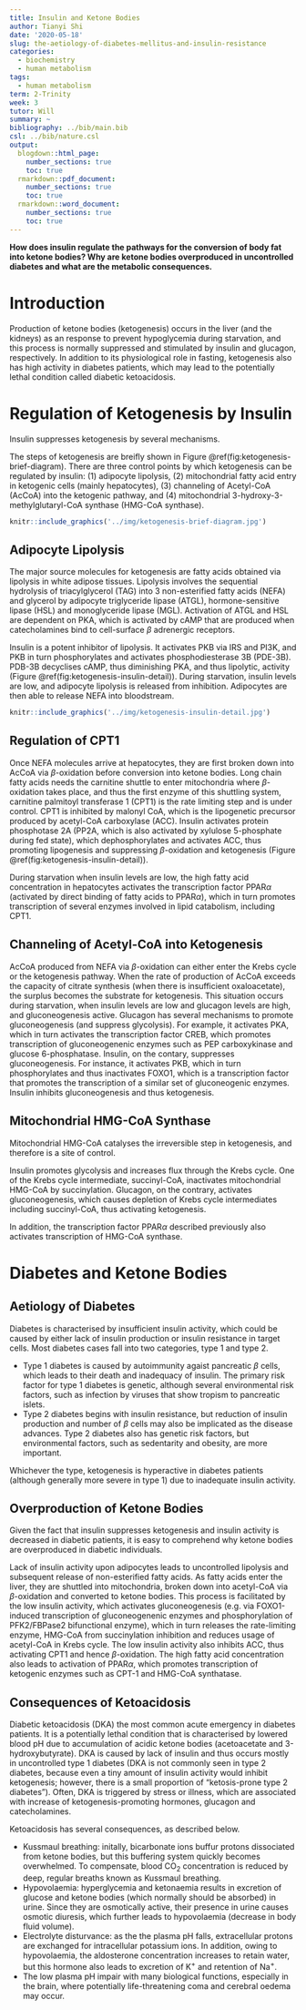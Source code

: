 ```yaml
---
title: Insulin and Ketone Bodies
author: Tianyi Shi
date: '2020-05-18'
slug: the-aetiology-of-diabetes-mellitus-and-insulin-resistance
categories:
  - biochemistry
  - human metabolism
tags:
  - human metabolism
term: 2-Trinity
week: 3
tutor: Will
summary: ~
bibliography: ../bib/main.bib
csl: ../bib/nature.csl
output:
  blogdown::html_page:
    number_sections: true
    toc: true
  rmarkdown::pdf_document:
    number_sections: true
    toc: true
  rmarkdown::word_document:
    number_sections: true
    toc: true
---
```


**How does insulin regulate the pathways for the conversion of body fat into ketone bodies? Why are ketone bodies overproduced in uncontrolled diabetes and what are the metabolic consequences.**

# Introduction

Production of ketone bodies (ketogenesis) occurs in the liver (and the kidneys) as an response to prevent hypoglycemia during starvation, and this process is normally suppressed and stimulated by insulin and glucagon, respectively. In addition to its physiological role in fasting, ketogenesis also has high activity in diabetes patients, which may lead to the potentially lethal condition called diabetic ketoacidosis.

# Regulation of Ketogenesis by Insulin

Insulin suppresses ketogenesis by several mechanisms.

The steps of ketogenesis are breifly shown in Figure \@ref(fig:ketogenesis-brief-diagram). There are three control points by which ketogenesis can be regulated by insulin: (1) adipocyte lipolysis, (2) mitochondrial fatty acid entry in ketogenic cells (mainly hepatocytes), (3) channeling of Acetyl-CoA (AcCoA) into the ketogenic pathway, and (4) mitochondrial 3-hydroxy-3-methylglutaryl-CoA synthase (HMG-CoA synthase).

```r
knitr::include_graphics('../img/ketogenesis-brief-diagram.jpg')
```

## Adipocyte Lipolysis

The major source molecules for ketogenesis are fatty acids obtained via lipolysis in white adipose tissues. Lipolysis involves the sequential hydrolysis of triacylglycerol (TAG) into 3 non-esterified fatty acids (NEFA) and glycerol by adipocyte triglyceride lipase (ATGL), hormone-sensitive lipase (HSL) and monoglyceride lipase (MGL). Activation of ATGL and HSL are dependent on PKA, which is activated by cAMP that are produced when catecholamines bind to cell-surface $\beta$ adrenergic receptors.

Insulin is a potent inhibitor of lipolysis. It activates PKB via IRS and PI3K, and PKB in turn phosphorylates and activates phosphodiesterase 3B (PDE-3B). PDB-3B decyclises cAMP, thus diminishing PKA, and thus lipolytic, activity (Figure \@ref(fig:ketogenesis-insulin-detail)). During starvation, insulin levels are low, and adipocyte lipolysis is released from inhibition. Adipocytes are then able to release NEFA into bloodstream.

```r
knitr::include_graphics('../img/ketogenesis-insulin-detail.jpg')
```

## Regulation of CPT1

Once NEFA molecules arrive at hepatocytes, they are first broken down into AcCoA via $\beta$-oxidation before conversion into ketone bodies. Long chain fatty acids needs the carnitine shuttle to enter mitochondria where $\beta$-oxidation takes place, and thus the first enzyme of this shuttling system, carnitine palmitoyl transferase 1 (CPT1) is the rate limiting step and is under control. CPT1 is inhibited by malonyl CoA, which is the lipogenetic precursor produced by acetyl-CoA carboxylase (ACC). Insulin activates protein phosphotase 2A (PP2A, which is also activated by xylulose 5-phosphate during fed state), which dephosphorylates and activates ACC, thus promoting lipogenesis and suppressing $\beta$-oxidation and ketogenesis (Figure \@ref(fig:ketogenesis-insulin-detail)).

During starvation when insulin levels are low, the high fatty acid concentration in hepatocytes activates the transcription factor PPAR$\alpha$ (activated by direct binding of fatty acids to PPAR$\alpha$), which in turn promotes transcription of several enzymes involved in lipid catabolism, including CPT1.

## Channeling of Acetyl-CoA into Ketogenesis

AcCoA produced from NEFA via $\beta$-oxidation can either enter the Krebs cycle or the ketogenesis pathway. When the rate of production of AcCoA exceeds the capacity of citrate synthesis (when there is insufficient oxaloacetate), the surplus becomes the substrate for ketogenesis. This situation occurs during starvation, when insulin levels are low and glucagon levels are high, and gluconeogenesis active. Glucagon has several mechanisms to promote gluconeogenesis (and suppress glycolysis). For example, it activates PKA, which in turn activates the transcription factor CREB, which promotes transcription of gluconeogenenic enzymes such as PEP carboxykinase and glucose 6-phosphatase. Insulin, on the contary, suppresses gluconeogenesis. For instance, it activates PKB, which in turn phosphorylates and thus inactivates FOXO1, which is a transcription factor that promotes the transcription of a similar set of gluconeogenic enzymes. Insulin inhibits gluconeogenesis and thus ketogenesis.

## Mitochondrial HMG-CoA Synthase

Mitochondrial HMG-CoA catalyses the irreversible step in ketogenesis, and therefore is a site of control.

Insulin promotes glycolysis and increases flux through the Krebs cycle. One of the Krebs cycle intermediate, succinyl-CoA, inactivates mitochondrial HMG-CoA by succinylation. Glucagon, on the contrary, activates gluconeogenesis, which causes depletion of Krebs cycle intermediates including succinyl-CoA, thus activating ketogenesis.

In addition, the transcription factor PPAR$\alpha$ described previously also activates transcription of HMG-CoA synthase.

# Diabetes and Ketone Bodies

## Aetiology of Diabetes

Diabetes is characterised by insufficient insulin activity, which could be caused by either lack of insulin production or insulin resistance in target cells. Most diabetes cases fall into two categories, type 1 and type 2.

- Type 1 diabetes is caused by autoimmunity agaist pancreatic $\beta$ cells, which leads to their death and inadequacy of insulin. The primary risk factor for type 1 diabetes is genetic, although several environmental risk factors, such as infection by viruses that show tropism to pancreatic islets.
- Type 2 diabetes begins with insulin resistance, but reduction of insulin production and number of $\beta$ cells may also be implicated as the disease advances. Type 2 diabetes also has genetic risk factors, but environmental factors, such as sedentarity and obesity, are more important.

Whichever the type, ketogenesis is hyperactive in diabetes patients (although generally more severe in type 1) due to inadequate insulin activity.

## Overproduction of Ketone Bodies

Given the fact that insulin suppresses ketogenesis and insulin activity is decreased in diabetic patients, it is easy to comprehend why ketone bodies are overproduced in diabetic individuals.

Lack of insulin activity upon adipocytes leads to uncontrolled lipolysis and subsequent release of non-esterified fatty acids. As fatty acids enter the liver, they are shuttled into mitochondria, broken down into acetyl-CoA via $\beta$-oxidation and converted to ketone bodies. This process is facilitated by the low insulin activity, which activates gluconeogenesis (e.g. via FOXO1-induced transcription of gluconeogenenic enzymes and phosphorylation of PFK2/FBPase2 bifunctional enzyme), which in turn releases the rate-limiting enzyme, HMG-CoA from succinylation inhibition and reduces usage of acetyl-CoA in Krebs cycle. The low insulin activity also inhibits ACC, thus activating CPT1 and hence $\beta$-oxidation. The high fatty acid concentration also leads to activation of PPAR$\alpha$, which promotes transcription of ketogenic enzymes such as CPT-1 and HMG-CoA synthatase.

## Consequences of Ketoacidosis

Diabetic ketoacidosis (DKA) the most common acute emergency in diabetes patients. It is a potentially lethal condition that is characterised by lowered blood pH due to accumulation of acidic ketone bodies (acetoacetate and 3-hydroxybutyrate). DKA is caused by lack of insulin and thus occurs mostly in uncontrolled type 1 diabetes (DKA is not commonly seen in type 2 diabetes, because even a tiny amount of insulin activity would inhibit ketogenesis; however, there is a small proportion of "ketosis-prone type 2 diabetes"). Often, DKA is triggered by stress or illness, which are associated with increase of ketogenesis-promoting hormones, glucagon and catecholamines.

Ketoacidosis has several consequences, as described below.

- Kussmaul breathing: initally, bicarbonate ions buffur protons dissociated from ketone bodies, but this buffering system quickly becomes overwhelmed. To compensate, blood CO~2~ concentration is reduced by deep, regular breaths known as Kussmaul breathing.
- Hypovolaemia: hyperglycemia and ketonaemia results in excretion of glucose and ketone bodies (which normally should be absorbed) in urine. Since they are osmotically active, their presence in urine causes osmotic diuresis, which further leads to hypovolaemia (decrease in body fluid volume).
- Electrolyte disturvance: as the the plasma pH falls, extracellular protons are exchanged for intracellular potassium ions. In addition, owing to hypovolaemia, the aldosterone concentration increases to retain water, but this hormone also leads to excretion of K^+^ and retention of Na^+^.
- The low plasma pH impair with many biological functions, especially in the brain, where potentially life-threatening coma and cerebral oedema may occur.